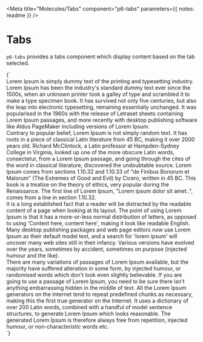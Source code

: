 
<Meta
  title="Molecules/Tabs"
  component="p6-tabs"
  parameters={{ notes: readme }}
/>

# Tabs

`p6-tabs` provides a tabs component which display content based on the tab selected.

<Preview>
  <Story name="Default" height="300px">
    {`
      <p6-tabs selected="third">
        <div id="first" title="What is Lorem Ipsum?">
          Lorem Ipsum is simply dummy text of the printing and typesetting industry. Lorem Ipsum has been the industry's standard dummy text ever since the 1500s, when an unknown printer took a galley of type and scrambled it to make a type specimen book. It has survived not only five centuries, but also the leap into electronic typesetting, remaining essentially unchanged. It was popularised in the 1960s with the release of Letraset sheets containing Lorem Ipsum passages, and more recently with desktop publishing software like Aldus PageMaker including versions of Lorem Ipsum.
        </div>
        <div id="second" title="What is Lorem Ipsum?">
          Contrary to popular belief, Lorem Ipsum is not simply random text. It has roots in a piece of classical Latin literature from 45 BC, making it over 2000 years old. Richard McClintock, a Latin professor at Hampden-Sydney College in Virginia, looked up one of the more obscure Latin words, consectetur, from a Lorem Ipsum passage, and going through the cites of the word in classical literature, discovered the undoubtable source. Lorem Ipsum comes from sections 1.10.32 and 1.10.33 of "de Finibus Bonorum et Malorum" (The Extremes of Good and Evil) by Cicero, written in 45 BC. This book is a treatise on the theory of ethics, very popular during the Renaissance. The first line of Lorem Ipsum, "Lorem ipsum dolor sit amet..", comes from a line in section 1.10.32.
        </div>
        <div id="third" title="Why do we use it?">
          It is a long established fact that a reader will be distracted by the readable content of a page when looking at its layout. The point of using Lorem Ipsum is that it has a more-or-less normal distribution of letters, as opposed to using 'Content here, content here', making it look like readable English. Many desktop publishing packages and web page editors now use Lorem Ipsum as their default model text, and a search for 'lorem ipsum' will uncover many web sites still in their infancy. Various versions have evolved over the years, sometimes by accident, sometimes on purpose (injected humour and the like).
        </div>
        <div id="fourth" title="What is Lorem Ipsum?">
          There are many variations of passages of Lorem Ipsum available, but the majority have suffered alteration in some form, by injected humour, or randomised words which don't look even slightly believable. If you are going to use a passage of Lorem Ipsum, you need to be sure there isn't anything embarrassing hidden in the middle of text. All the Lorem Ipsum generators on the Internet tend to repeat predefined chunks as necessary, making this the first true generator on the Internet. It uses a dictionary of over 200 Latin words, combined with a handful of model sentence structures, to generate Lorem Ipsum which looks reasonable. The generated Lorem Ipsum is therefore always free from repetition, injected humour, or non-characteristic words etc.
        </div>
      </p6-tabs>
    `}
  </Story>
</Preview>
